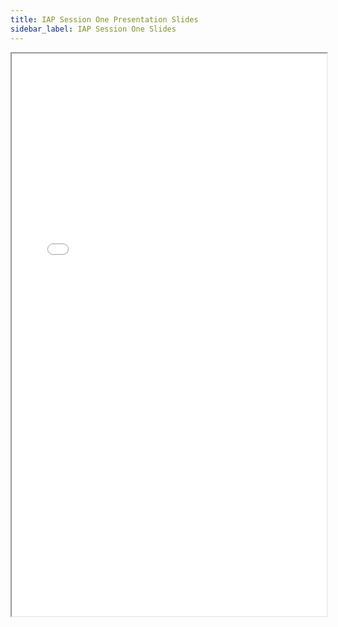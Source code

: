 ```yaml
---
title: IAP Session One Presentation Slides
sidebar_label: IAP Session One Slides
---
```



<div style={{ textAlign: "center" }}>
  <iframe src={PDF} height="900px" width="100%" />
</div>

:::tip Let's learn together 😊

That's all for Session One! Feel free to approach us if you have any questions, or if you found any errors!

:::
